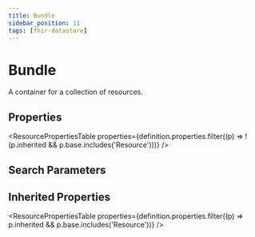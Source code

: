 ```yaml
---
title: Bundle
sidebar_position: 11
tags: [fhir-datastore]
---
```



# Bundle

A container for a collection of resources.

## Properties

<ResourcePropertiesTable
  properties={definition.properties.filter((p) => !(p.inherited && p.base.includes('Resource')))}
/>

## Search Parameters

<SearchParamsTable searchParams={definition.searchParameters} />

## Inherited Properties

<ResourcePropertiesTable properties={definition.properties.filter((p) => p.inherited && p.base.includes('Resource'))} />
